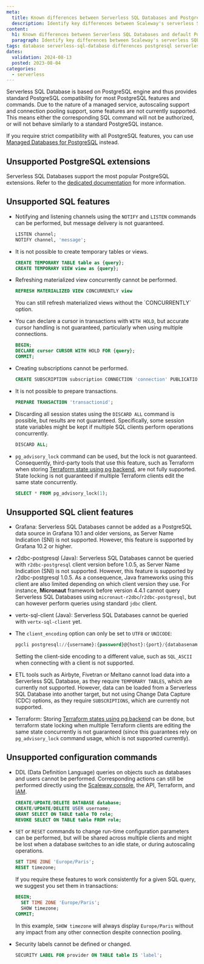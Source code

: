 ```yaml
---
meta:
  title: Known differences between Serverless SQL Databases and PostgreSQL
  description: Identify key differences between Scaleway's serverless SQL databases and traditional SQL setups.
content:
  h1: Known differences between Serverless SQL Databases and default PostgreSQL
  paragraph: Identify key differences between Scaleway's serverless SQL databases and traditional SQL setups.
tags: database serverless-sql-database differences postgresql serverless
dates:
  validation: 2024-08-13
  posted: 2023-08-04
categories:
  - serverless
---
```


Serverless SQL Database is based on PostgreSQL engine and thus provides standard PostgreSQL compatibility for most PostgreSQL features and commands. Due to the nature of a managed service, autoscaling support and connection pooling support, some features are not currently supported. This means either the corresponding SQL command will not be authorized, or will not behave similarly to a standard PostgreSQL instance.

If you require strict compatibility with all PostgreSQL features, you can use [Managed Databases for PostgreSQL](/managed-databases-for-postgresql-and-mysql/quickstart/) instead.

## Unsupported PostgreSQL extensions

Serverless SQL Databases support the most popular PostgreSQL extensions. Refer to the [dedicated documentation](/serverless-sql-databases/reference-content/supported-postgresql-extensions/) for more information. 

## Unsupported SQL features

- Notifying and listening channels using the `NOTIFY` and `LISTEN` commands can be performed, but message delivery is not guaranteed.

    ```sql
    LISTEN channel;
    NOTIFY channel, 'message';
    ```

- It is not possible to create temporary tables or views.

    ```sql
    CREATE TEMPORARY TABLE table as {query};
    CREATE TEMPORARY VIEW view as {query};
    ```

- Refreshing materialized view concurrently cannot be performed.

    ```sql
    REFRESH MATERIALIZED VIEW CONCURRENTLY view
    ```

    <Message type="note">
    You can still refresh materialized views without the `CONCURRENTLY` option.
    </Message>

- You can declare a cursor in transactions with `WITH HOLD`, but accurate cursor handling is not guaranteed, particularly when using multiple connections.

    ```sql
    BEGIN;
    DECLARE cursor CURSOR WITH HOLD FOR {query};
    COMMIT;
    ```

- Creating subscriptions cannot be performed.

    ```sql
    CREATE SUBSCRIPTION subscription CONNECTION 'connection' PUBLICATION publication;
    ```

- It is not possible to prepare transactions.

    ```sql
    PREPARE TRANSACTION 'transactionid';
    ```

- Discarding all session states using the `DISCARD ALL` command is possible, but results are not guaranteed. Specifically, some session state variables might be kept if multiple SQL clients perform operations concurrently.

    ```sql
    DISCARD ALL;
    ```

- `pg_advisory_lock` command can be used, but the lock is not guaranteed. Consequently, third-party tools that use this feature, such as Terraform when storing [Terraform state using pg backend](https://developer.hashicorp.com/terraform/language/settings/backends/pg), are not fully supported. State locking is not guaranteed if multiple Terraform clients edit the same state concurrently.

    ```sql
    SELECT * FROM pg_advisory_lock(1);
    ```

## Unsupported SQL client features

- Grafana: Serverless SQL Databases cannot be added as a PostgreSQL data source in Grafana 10.1 and older versions, as Server Name Indication (SNI) is not supported. However, this feature is supported by Grafana 10.2 or higher.

- r2dbc-postgresql (Java): Serverless SQL Databases cannot be queried with `r2dbc-postgresql` client version before 1.0.5, as Server Name Indication (SNI) is not supported. However, this feature is supported by r2dbc-postgresql 1.0.5. As a consequence, Java frameworks using this client are also limited depending on which client version they use. For instance, **Micronaut** framework before version 4.4.1 cannot query Serverless SQL Databases using `micronaut-r2dbc`/`r2dbc-postgresql`, but can however perform queries using standard `jdbc` client.

- vertx-sql-client (Java): Serverless SQL Databases cannot be queried with `vertx-sql-client` yet.

- The `client_encoding` option can only be set to `UTF8` or `UNICODE`:
    ```sql
    pgcli postgresql://{username}:{password}@{host}:{port}/{databasename}?client_encoding=UTF8|UNICODE
    ```
    Setting the client-side encoding to a different value, such as `SQL_ASCII` when connecting with a client is not supported.

- ETL tools such as Airbyte, Fivetran or Meltano cannot load data into a Serverless SQL Database, as they require `TEMPORARY TABLES`, which are currently not supported. However, data can be loaded from a Serverless SQL Database into another target, but not using Change Data Capture (CDC) options, as they require `SUBSCRIPTIONS`, which are currently not supported.

- Terraform: Storing [Terraform states using pg backend](https://developer.hashicorp.com/terraform/language/settings/backends/pg) can be done, but terraform state locking when multiple Terraform clients are editing the same state concurrently is not guaranteed (since this guarantees rely on `pg_advisory_lock` command usage, which is not supported currently).

## Unsupported configuration commands

- DDL (Data Definition Language) queries on objects such as databases and users cannot be performed. Corresponding actions can still be performed directly using the [Scaleway console](https://console.scaleway.com/), the API, Terraform, and [IAM](https://console.scaleway.com/iam/users).

    ```sql
    CREATE/UPDATE/DELETE DATABASE database;
    CREATE/UPDATE/DELETE USER username;
    GRANT SELECT ON TABLE table TO role;
    REVOKE SELECT ON TABLE table FROM role;
    ```

- `SET` or `RESET` commands to change run-time configuration parameters can be performed, but will be shared across multiple clients and might be lost when a database switches to an idle state, or during autoscaling operations.

    ```sql
    SET TIME ZONE 'Europe/Paris';
    RESET timezone;
    ```
    If you require these features to work consistently for a given SQL query, we suggest you set them in transactions:
    ```sql
    BEGIN;
      SET TIME ZONE 'Europe/Paris';
      SHOW timezone;
    COMMIT;
    ```
    In this example, `SHOW timezone` will always display `Europe/Paris` without any impact from any other connection despite connection pooling.

- Security labels cannot be defined or changed.

    ```sql
    SECURITY LABEL FOR provider ON TABLE table IS 'label';
    ```
